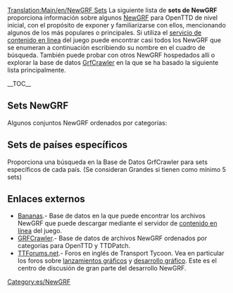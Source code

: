 [[Translation:Main/en/NewGRF Sets]]
La siguiente lista de '''sets de NewGRF''' proporciona información sobre algunos [[Main/es/NewGRF|NewGRF]] para OpenTTD de nivel inicial, con el propósito de exponer y familiarizarse con ellos, mencionando algunos de los más populares o principales.
Si utiliza el [[Main/es/Contenido online|servicio de contenido en linea]] del juego puede encontrar casi todos los NewGRF que se enumeran a continuación escribiendo su nombre en el cuadro de búsqueda. También puede probar con otros NewGRF hospedados allí o explorar la base de datos [http://grfcrawler.tt-forums.net/ GrfCrawler] en la que se ha basado la siguiente lista principalmente.

{{en/Ambox|type=content
|image=UnderConstructionOrange.png
|text='''Trabajo en proceso'''<br/>Por el momento la lista incluye algunos NewGRF como ''marcadores de posición'', no dude en reemplazarlos por otros cuando sean más adecuados por su nivel educativo inicial. Son prioritarios los NewGRF que estén disponibles en [http://bananas.openttd.org/en/newgrf/ Bananas].
}}{{en/-}}

__TOC__

==Sets NewGRF==
Algunos conjuntos NewGRF ordenados por categorías:

{{es/Newgrf|Título       = Vehículos
|Subtítulo    = Todo aquello que pueda transportar cargas para usted.
|Categoría    = 1
|Imagen       = Grfcrawler vehicles.png

|Nombre1      = [[Main/es/2cc Train Set|2cc Train Set]]
|Id1          = 27711001
|Descripción1 = El «2cc Train Set» incluye trenes de todo el mundo, dibujados en dos colores.
|Imagen1      = 2cc_TrainSet_logo 125px.PNG
|Homepage1    = http://users.tt-forums.net/2cc/index.html
|Bananas1     = http://binaries.openttd.org/bananas/newgrf/2cc_Trainset-1.0.1.tar.gz
|links1       = 

|Nombre2      = [[Main/es/GRVTS y eGRVTS|GRVTS y eGRVTS (Generic Road Vehicle and Tram Set)]] 
|Id2          = 52571201,52571201 
|Descripción2 =  Incluye vehículos de carretera y tranvías de 1920 a 2050, soporta cargas NewGRF<br>La versión expandida incluye vehículos adicionales de 1800 a 2075, con un total de 218 vehículos. 
|Imagen2      = EGRVTS 125px.png
|Homepage2    = http://www.tt-forums.net/viewtopic.php?f=26&t=33415
|Bananas2     = http://binaries.openttd.org/bananas/newgrf/eGRVTS-1.0.tar.gz
|links2       =
|revision2    = r13850

|Nombre3      = [[Main/es/Av8 extra aircraft|Av8 extra aircraft]]
|Id3          = 44440A01,44440A03 
|Descripción3 = Incluye una amplia gama de aviones, desde los aviones de hélice a principios de 1920 hasta 2050.<br/> Utiliza gráficos diferentes para el vuelo, el despegue y el aterrizaje, incluye sonidos de aterrizaje y despegue. 
|Imagen3      = Av8 125px.png
|Homepage3    = http://www.pikkarail.com/ttdp/av8/index.htm
|Bananas3     = http://binaries.openttd.org/bananas/newgrf/Av8_extra_aircraft-1.501.tar.gz
|links3       =

|Nombre4      = Very large ships y Fish
|Id4          = 425F0101,414E0101
|Descripción4 = [http://www.tt-forums.net/viewtopic.php?f=36&t=33030 Very large ships (Barcos más largos)].- Parámetros de actualización de los barcos, que son mucho más grandes y adecuadamente más caros.<br/>[http://tt-foundry.com/sets/FISH FISH].- Barcos para ríos, para lagos y  costeros en una gama de tamaños atractivos desde 15 t hasta 1080 t. Dibujados en dos colores de empresa.
|Imagen4      = Fish 125ps.png
|Homepage4    = http://tt-foundry.com/sets/FISH
|Bananas4     = http://binaries.openttd.org/bananas/newgrf/Very_large_ships-0.1.tar.gz
|links4       = 
}}

{{es/Newgrf|Título       = Estaciones
|Subtítulo    = Estaciones de tren y aeropuertos.
|Categoría    = 2
|Imagen       = Grfcrawler station.png

|Nombre1      = Industrial Stations
|Id1          = 4A430002 
|Descripción1 = Estaciones industriales con instalaciones para todas las cargas del juego. Muestra carga gradual de las plataformas, sprites animados y casillas sin vías.
|Imagen1      = Industrial Stations Renewal 125px.png
|Homepage1    = http://www.as-st.com/ttd/indstatstech/index.html
|Bananas1     = http://binaries.openttd.org/bananas/newgrf/Industrial_Stations_Renewal-0.8.0.tar.gz 
|links1       = [www.tt-forums.net/viewtopic.php?f=26&t=27112&st=0&sk=t&sd=a Discussion]

|Nombre2      = City Stations
|Id2          = 52455400 
|Descripción2 = Estaciones de ciudad para TTDPatch y OpenTTD (Nightlies). Forma parte del proyecto Project Generic Stations.
|Imagen2      = City_Stations_125px.png
|Homepage2    = http://www.tt-forums.net/viewtopic.php?t=21344
|links2       =

|Nombre3      = Suburban Stations
|Id3          = 52455300 
|Descripción3 = Estaciones de cercanías para TTDPatch y OpenTTD (Nightlies). Forma parte del proyecto Project Generic Stations.
|Imagen3      = Suburban Stations 125px.png
|Homepage3    = http://www.tt-forums.net/viewtopic.php?t=21344
|Bananas3     = http://binaries.openttd.org/bananas/newgrf/Suburban_Stations-1.tar.gz
|links3       = 

|Nombre4      = Rural Stations
|Id4          = 5245200
|Descripción4 = Conjunto completo de elementos para estación: casillas de andén, básicas, bancos, refugios en distintas combinaciones, un paso elevado y un edificio de viajeros.
|Imagen4      = Rural_Stations_125px.png
|Homepage4    = http://www.tt-forums.net/viewtopic.php?t=21344
|Bananas4     = http://binaries.openttd.org/bananas/newgrf/Rural_Stations-1.tar.gz
|links4       = 
}}

{{es/Newgrf|Título       = Edificios
|Subtítulo    = NewGRF providing houses
|Categoría    = 3
|Imagen       = Grfcrawler townbuildings.png

|Nombre1      = Total Town Replacement Set version 3
|Id1          = 56430001 
|Descripción1 = Un conjunto que reemplaza todos los edificios originales de TTD o para usarse como una adición a los edificios originales de TTD.
Contiene algunos edificios "especiales", características ECS (en inglés Extended Cargo Scheme, Sistema Ampliado de Cargas), dos conjuntos de carreteras y otros elementos.
|Imagen1      = Total Town Replacement Set version 3 125px.png
|Homepage1    = http://www.tt-forums.net/viewtopic.php?t=8878
|Bananas1     = http://binaries.openttd.org/bananas/newgrf/Total_Town_Replacement_Set-3.02a.tar.gz
|links1       =
}}

{{es/Newgrf|Título       = Industrias y cargas
|Subtítulo    = Sets para industrias y sets de modificación de cargas.
|Categoría    = 4
|Imagen       = Grfcrawler industriescargo.png

|Nombre1      = [[Main/en/ECS Vectors|ECS Vectors]]
|Id1          = 4D656F9C,4D656F95,4D656F96,4D656F94,4D656F9A,4D656F97,4D656F91,4D656F9D 
|Descripción1 =  Incluye distintos sets de nuevas industrias: se puede elegir entre maquinaria, productos químicos, madera, agricultura y construcción.
|Imagen1      = ECS Basics vector 125px.png
|Homepage1    = http://george.zernebok.net/newgrf/downloads.html
|Bananas1     = yes
|links1       =

|Nombre2      = FIRS Industry Set
|Id2          = 
|Descripción2 =  Muchas materias primas para transportar y una buena gama "final" de cargas que incluye la capacidad de ofrecer bienes y alimentos a las ciudades en todos los climas.  Nuevas características del juego, como la progresión por diferentes épocas que traen diferentes industrias con ellas lo que obliga a ir modificando las rutas de transporte a través del tiempo; para hacer un juego más interesante y desafiante.
|Imagen2      = FIRS 125px.png
|Homepage2    = http://tt-foundry.com/sets/FIRS/schema/industries
|Bananas2     = http://binaries.openttd.org/bananas/newgrf/FIRS_Industry_Replacement_Set-0.5.0.tar.gz
|links2       = 
}}

{{es/Newgrf|Título       = Infraestructura
|Subtítulo    = Infraestructuras como carreteras y raíles.
|Categoría    = 5
|Imagen       = Grfcrawler infrastructure.png

|Nombre1      = Total Bridge Renewal Set 
|Id1          = 74677462 
|Descripción1 = Incorpora muchos puentes nuevos con algunos originales actualizados.<br/>Nota: no es compatible con otros sets existentes de carreteras y raíles.
|Imagen1      = Total Bridge Renewal Set 125px.png
|Homepage1    = http://www.tt-forums.net/viewtopic.php?p=600577#p600577
|Bananas1     = http://binaries.openttd.org/bananas/newgrf/Total_Bridge_Renewal_Set-1.12.tar.gz
|links1       =

|Nombre2      = Swedish Rails
|Id2          = 53455230
|Descripción2 = Ferrocarriles suecos. Un conjunto actualizado de ferrocarriles en la nieve, para ferrocarril normal y eléctrico.
|Imagen2      = Swedish Rails 125px.png
|Homepage2    = http://dev.openttdcoop.org/projects/swedishrails/
|Bananas2     = http://binaries.openttd.org/bananas/newgrf/Swedish_Rails-0.6.0.tar.gz
|links2       = http://www.tt-forums.net/viewtopic.php?f=67&t=48876

|Nombre3      = Bigger Train Depots 
|Id3          = 19060801
|Descripción3 = Si usted se pregunta cómo diablos puede entrar un tren de 12 vagones en un pequeño depósito de una casilla, este complemento es lo que usted necesita.
|Imagen3      = Bigger Train Depots 125px.png
|Homepage3    = http://www.tt-forums.net/viewtopic.php?f=36&t=40577&start=0
|Bananas3     = http://binaries.openttd.org/bananas/newgrf/Bigger_Depots-0.3.tar.gz
|links3       =
}}

{{es/Newgrf|Título       = Paisaje
|Subtítulo    = Landscape altering NewGRF
|Categoría    = 7
|Imagen       = Grfcrawler landscape.png

|Nombre1      = Smooth Snow Transition
|Id1          = 54560103
|Descripción1 = Transición suave de nieve. Crea, en los climas subártico y templado, una transición suave desde la hierba a la nieve en lugar de tres pasos abruptos.
|Imagen1      = Smooth Snow Transition 125px.png
|Homepage1    = http://addi.tt-ms.de/
|Bananas1     = http://binaries.openttd.org/bananas/newgrf/Smooth_Snow_Transition-1.2.tar.gz
|links1       =

|Nombre2      = Full TTO Conversion
|Id2          = 4A5A0105
|Descripción2 = Conversión completa a TTO. Cambia los gráficos de TTD por gráficos TTO. También incorpora algunos archivos adicionales y una sorpresa (o huevo de pascua).
|Imagen2      = Full TTO Conversion 125px.png
|Homepage2    = http://www.tt-forums.net/viewtopic.php?f=26&t=39317
|Bananas2     = http://binaries.openttd.org/bananas/newgrf/TTO_Full_Conversion-1.4.1.tar.gz
|links2       =
}}

{{es/Newgrf|Título       = Otros
|Subtítulo    = Everything which doesn't fit another category
|Categoría    = 8
|Imagen       = Grfcrawler other.png

|Nombre1      = Toyland to Mars Conversion 
|Id1          = 4D656F54
|Descripción1 = El paisaje marciano de TTD sustituye el clima Fantasía.
|Imagen1      = Toyland to Mars Conversion 125px.png
|Homepage1    = http://george.zernebok.net/
|links1       =

|Nombre2      = Manga Faces
|Id2          = 747C0000
|Descripción2 = Para sustituir las caras del juego por otras de estilo manga.
|Imagen2      = Manga Faces 125px.png
|Homepage2    = http://www.as-st.com/ttd/japan/index.html
|links2       =
}}

== Sets de países específicos ==
Proporciona una búsqueda en la Base de Datos GrfCrawler para sets específicos de cada país. (Se consideran Grandes si tienen como mínimo 5 sets)

{{en/Navbox|navbar = off
|state  = off      

|name   = Sets de países específicos 
|title  = Sets de países específicos

|group1 = Grandes
|list1  = {{en/Nowrap begin}} (13) [http://grfcrawler.tt-forums.net/index.php?do=search&q=UK Reino unido]<!--
                 -->{{en/·w}} (7) [http://grfcrawler.tt-forums.net/index.php?do=search&q=Canad Canadá]<!-- 
                 -->{{en/·w}} [http://grfcrawler.tt-forums.net/index.php?do=search&q=americ EEUU]<!--   US 
                 -->{{en/·w}} (6) [http://grfcrawler.tt-forums.net/index.php?do=search&q=Japan Japón]<!--
                 -->{{en/·w}} (5) [http://grfcrawler.tt-forums.net/index.php?do=search&q=Dutch Países Bajos]{{en/Nowrap end}}

|group2 = Pequeños
|list2  = {{en/Nowrap begin}} (4) [http://grfcrawler.tt-forums.net/index.php?do=search&q=Serb Serbia]<!--
                 -->{{en/·w}} (3) [http://grfcrawler.tt-forums.net/index.php?do=search&q=Lithuan Lituania]<!--
                 -->{{en/·w}} [http://grfcrawler.tt-forums.net/index.php?do=search&q=Swed Suecia]<!--
                 -->{{en/·w}} (2) [http://grfcrawler.tt-forums.net/index.php?do=search&q=Austral Australia]<!--
                 -->{{en/·w}} [http://grfcrawler.tt-forums.net/index.php?do=search&q=Spanish España]<!--
                 -->{{en/·w}} [http://grfcrawler.tt-forums.net/index.php?do=search&q=Finn Finlandia]<!--
                 -->{{en/·w}} [http://grfcrawler.tt-forums.net/index.php?do=search&q=Norweg Noruega]<!--
                 -->{{en/·w}} [http://grfcrawler.tt-forums.net/index.php?do=search&q=Russi Rusia]{{en/Nowrap end}}
}}
</onlyinclude>

==Enlaces externos==

*[http://bananas.openttd.org/en/newgrf/ Bananas].-  Base de datos en la que puede encontrar los archivos NewGRF que puede descargar mediante el servidor de [[Main/es/Contenido online|contenido en línea]] del juego.
*[http://grfcrawler.tt-forums.net/ GRFCrawler].- Base de datos de archivos NewGRF ordenados por categorías para OpenTTD y TTDPatch.
*[http://www.tt-forums.net/index.php TTForums.net].- Foros en inglés de Transport Tycoon. Vea en particular los foros sobre [http://www.tt-forums.net/viewforum.php?f=67 lanzamientos gráficos] y [http://www.tt-forums.net/viewforum.php?f=26 desarrollo gráfico]. Este es el centro de discusión de gran parte del desarrollo NewGRF.

{{es/Navbox NewGRF}}

[[Category:es/NewGRF]]